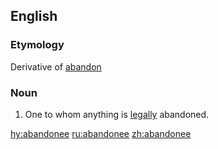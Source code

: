 ==English==

===Etymology===
Derivative of [[abandon]]

===Noun===
{{en-noun}}

# {{law}} One to whom anything is [[legally]] abandoned.

[[hy:abandonee]]
[[ru:abandonee]]
[[zh:abandonee]]